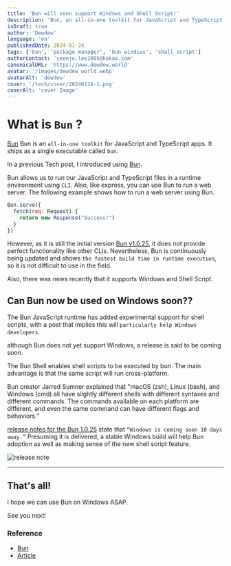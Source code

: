 ```yaml
---
title: 'Bun will soon support Windows and Shell Script!'
description: 'Bun, an all-in-one toolkit for JavaScript and TypeScript!'
isDraft: true
author: 'Dewdew'
language: 'en'
publishedDate: 2024-01-24
tags: ['bun', 'package manager', 'bun windiws', 'shall script']
authorContact: 'yeonju.lee1005@kakao.com'
canonicalURL: 'https://www.dewdew.world'
avatar: '/images/dewdew_world.webp'
avatarAlt: 'dewdew'
cover: '/tech/cover/20240124-1.png'
coverAlt: 'cover Image'
---
```


# What is `Bun` ?

[Bun](https://bun.sh/) 
Bun is an `all-in-one toolkit` for JavaScript and TypeScript apps. It ships as a single executable called `bun`.

In a previous Tech post, I introduced using [Bun](https://bun.sh/).

Bun allows us to run our JavaScript and TypeScript files in a runtime environment using `CLI`.
Also, like express, you can use Bun to run a web server.
The following example shows how to run a web server using Bun.

```javascript
Bun.serve({
  fetch(req: Request) {
    return new Response("Success!")
  }
})
```

However, as it is still the initial version [Bun v1.0.25](https://bun.sh/blog/bun-v1.0.25), it does not provide perfect functionality like other CLIs.
Nevertheless, Bun is continuously being updated and shows `the fastest build time in runtime execution`, so it is not difficult to use in the field.

Also, there was news recently that it supports Windows and Shell Script.


## Can Bun now be used on Windows soon??

The Bun JavaScript runtime has added experimental support for shell scripts, with a post that implies this will `particularly help Windows developers`.

although Bun does not yet support Windows, a release is said to be coming soon.

The Bun Shell enables shell scripts to be executed by bun.
The main advantage is that the same script will run cross-platform.

Bun creator Jarred Sumner explained that "macOS (zsh), Linux (bash), and Windows (cmd) all have slightly different shells with different syntaxes and different commands.
The commands available on each platform are different, and even the same command can have different flags and behaviors.”

[release notes for the Bun 1.0.25](https://bun.sh/blog/bun-v1.0.25#windows-is-coming-soon) state that `“Windows is coming soon 10 days away.”`
Presuming it is delivered, a stable Windows build will help Bun adoption as well as making sense of the new shell script feature. 

![release note](/tech/images/20240124-1-1.png)

---

## That's all!

I hope we can use Bun on Windows ASAP.

See you next!

### Reference

- [Bun](https://bun.sh/)
- [Article](https://devclass.com/2024/01/22/bun-runtime-adds-shell-script-support-with-a-windows-version-promised-shortly/)
